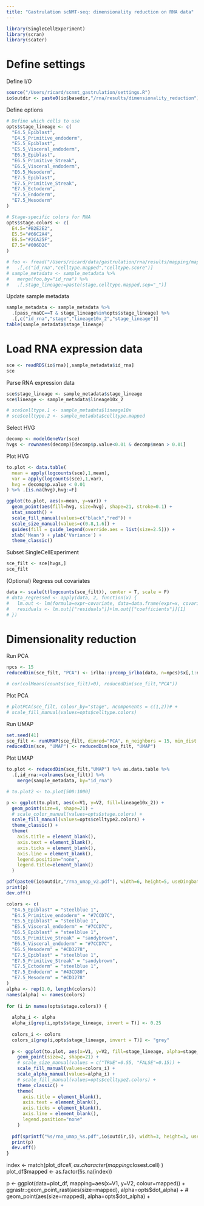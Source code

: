 ```yaml
---
title: "Gastrulation scNMT-seq: dimensionality reduction on RNA data"
---
```

  
```r
library(SingleCellExperiment)
library(scran)
library(scater)
```

# Define settings 

Define I/O
```r
source("/Users/ricard/scnmt_gastrulation/settings.R")
io$outdir <- paste0(io$basedir,"/rna/results/dimensionality_reduction")
```

Define options
```r
# Define which cells to use
opts$stage_lineage <- c(
  "E4.5_Epiblast",
  "E4.5_Primitive_endoderm",
  "E5.5_Epiblast",
  "E5.5_Visceral_endoderm",
  "E6.5_Epiblast",
  "E6.5_Primitive_Streak",
  "E6.5_Visceral_endoderm",
  "E6.5_Mesoderm",
  "E7.5_Epiblast",
  "E7.5_Primitive_Streak",
  "E7.5_Ectoderm",
  "E7.5_Endoderm",
  "E7.5_Mesoderm"
)

# Stage-specific colors for RNA
opts$stage.colors <- c(
  E4.5="#B2E2E2",
  E5.5="#66C2A4",
  E6.5="#2CA25F",
  E7.5="#006D2C"
)
```

```r
# foo <- fread("/Users/ricard/data/gastrulation/rna/results/mapping/mapping.txt.gz") %>%
#   .[,c("id_rna","celltype.mapped","celltype.score")]
# sample_metadata <- sample_metadata %>% 
#   merge(foo,by="id_rna") %>%
#   .[,stage_lineage:=paste(stage,celltype.mapped,sep="_")]
```

Update sample metadata
```r
sample_metadata <- sample_metadata %>% 
  .[pass_rnaQC==T & stage_lineage%in%opts$stage_lineage] %>%
  .[,c("id_rna","stage","lineage10x_2","stage_lineage")]
table(sample_metadata$stage_lineage)
```

# Load RNA expression data

```r
sce <- readRDS(io$rna)[,sample_metadata$id_rna]
sce
```

Parse RNA expression data
```r
sce$stage_lineage <- sample_metadata$stage_lineage
sce$lineage <- sample_metadata$lineage10x_2

# sce$celltype.1 <- sample_metadata$lineage10x
# sce$celltype.2 <- sample_metadata$celltype.mapped
```

Select HVG
```r
decomp <- modelGeneVar(sce)
hvgs <- rownames(decomp)[decomp$p.value<0.01 & decomp$mean > 0.01]
```

Plot HVG
```r
to.plot <- data.table(
  mean = apply(logcounts(sce),1,mean),
  var = apply(logcounts(sce),1,var),
  hvg = decomp$p.value < 0.01
) %>% .[is.na(hvg),hvg:=F]

ggplot(to.plot, aes(x=mean, y=var)) +
  geom_point(aes(fill=hvg, size=hvg), shape=21, stroke=0.1) +
  stat_smooth() +
  scale_fill_manual(values=c("black","red")) +
  scale_size_manual(values=c(0.8,1.6)) +
  guides(fill = guide_legend(override.aes = list(size=2.5))) +
  xlab('Mean') + ylab('Variance') +
  theme_classic()
```

Subset SingleCellExperiment
```r
sce_filt <- sce[hvgs,]
sce_filt
```

(Optional) Regress out covariates
```r
data <- scale(t(logcounts(sce_filt)), center = T, scale = F)
# data_regressed <- apply(data, 2, function(x) {
#   lm.out <- lm(formula=expr~covariate, data=data.frame(expr=x, covariate=factor(sce_filt$stage)));
#   residuals <- lm.out[["residuals"]]+lm.out[["coefficients"]][1]
# })
```

# Dimensionality reduction

Run PCA
```r
npcs <- 15
reducedDim(sce_filt, "PCA") <- irlba::prcomp_irlba(data, n=npcs)$x[,1:npcs]
```

```r
# cor(colMeans(counts(sce_filt)>0), reducedDim(sce_filt,"PCA"))
```


Plot PCA
```r
# plotPCA(sce_filt, colour_by="stage", ncomponents = c(1,2))# +
# scale_fill_manual(values=opts$celltype.colors)
```

Run UMAP
```r
set.seed(41)
sce_filt <- runUMAP(sce_filt, dimred="PCA", n_neighbors = 15, min_dist = 0.55)
reducedDim(sce, "UMAP") <- reducedDim(sce_filt, "UMAP") 
```

Plot UMAP

```r
to.plot <- reducedDim(sce_filt,"UMAP") %>% as.data.table %>% 
  .[,id_rna:=colnames(sce_filt)] %>%
    merge(sample_metadata, by="id_rna")
```

```r
# to.plot2 <- to.plot[500:1000]

p <- ggplot(to.plot, aes(x=V1, y=V2, fill=lineage10x_2)) +
  geom_point(size=4, shape=21) +
  # scale_color_manual(values=opts$stage.colors) +
  scale_fill_manual(values=opts$celltype2.colors) +
  theme_classic() +
  theme(
    axis.title = element_blank(),
    axis.text = element_blank(),
    axis.ticks = element_blank(),
    axis.line = element_blank(),
    legend.position="none",
    legend.title=element_blank()
  )

pdf(paste0(io$outdir,"/rna_umap_v2.pdf"), width=6, height=5, useDingbats = F)
print(p)
dev.off()
```

```r
colors <- c(
  "E4.5_Epiblast" = "steelblue 1",
  "E4.5_Primitive_endoderm" = "#7CCD7C",
  "E5.5_Epiblast" = "steelblue 1",
  "E5.5_Visceral_endoderm" = "#7CCD7C",
  "E6.5_Epiblast" = "steelblue 1",
  "E6.5_Primitive_Streak" = "sandybrown",
  "E6.5_Visceral_endoderm" = "#7CCD7C",
  "E6.5_Mesoderm" = "#CD3278",
  "E7.5_Epiblast" = "steelblue 1",
  "E7.5_Primitive_Streak" = "sandybrown",
  "E7.5_Ectoderm" = "steelblue 1",
  "E7.5_Endoderm" = "#43CD80",
  "E7.5_Mesoderm" = "#CD3278"
)
alpha <- rep(1.0, length(colors))
names(alpha) <- names(colors)
 
for (i in names(opts$stage.colors)) {
  
  alpha_i <- alpha
  alpha_i[grep(i,opts$stage_lineage, invert = T)] <- 0.25
  
  colors_i <- colors
  colors_i[grep(i,opts$stage_lineage, invert = T)] <- "grey"
  
  p <- ggplot(to.plot, aes(x=V1, y=V2, fill=stage_lineage, alpha=stage_lineage)) +
    geom_point(size=2, shape=21) +
    # scale_size_manual(values = c("TRUE"=0.55, "FALSE"=0.15)) +
    scale_fill_manual(values=colors_i) +
    scale_alpha_manual(values=alpha_i) +
    # scale_fill_manual(values=opts$celltype2.colors) +
    theme_classic() +
    theme(
      axis.title = element_blank(),
      axis.text = element_blank(),
      axis.ticks = element_blank(),
      axis.line = element_blank(),
      legend.position="none"
    )
  
  pdf(sprintf("%s/rna_umap_%s.pdf",io$outdir,i), width=3, height=3, useDingbats = F)
  print(p)
  dev.off()
}
```


index <- match(plot_df$cell, as.character(mapping$closest.cell) )
plot_df$mapped <- as.factor(!is.na(index))
  
p <- ggplot(data=plot_df, mapping=aes(x=V1, y=V2, colour=mapped)) +
  ggrastr::geom_point_rast(aes(size=mapped), alpha=opts$dot_alpha) +
  # geom_point(aes(size=mapped), alpha=opts$dot_alpha) +

```r

```
